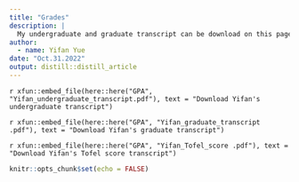 ```yaml
---
title: "Grades"
description: |
  My undergraduate and graduate transcript can be download on this page.
author:
  - name: Yifan Yue
date: "Oct.31.2022"
output: distill::distill_article
---
```

<div class="contributor_org">
`r xfun::embed_file(here::here("GPA", "Yifan_undergraduate_transcript.pdf"), text = "Download Yifan's undergraduate transcript")`

`r xfun::embed_file(here::here("GPA", "Yifan_graduate_transcript .pdf"), text = "Download Yifan's graduate transcript")`

`r xfun::embed_file(here::here("GPA", "Yifan_Tofel_score .pdf"), text = "Download Yifan's Tofel score transcript")`

</div>


```r
knitr::opts_chunk$set(echo = FALSE)
```



